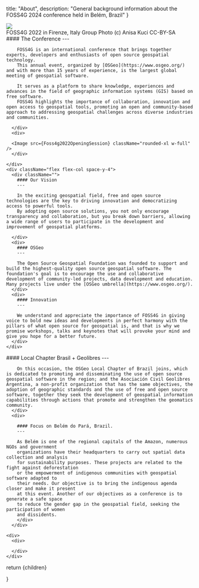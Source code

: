 

  title: "About",
  description: "General background information about the FOSS4G 2024 conference held in Belém, Brazil"
}

<div className="relative w-full mt-2 mb-4">
  <Image src={FOSS4G2022GroupPhoto} className="rounded-xl w-full shadow-lg" />
  <div className="absolute bottom-0 left-0 w-full bg-white bg-opacity-80 rounded-bl-xl rounded-br-xl p-1 text-sm sm:text-base leading-1 sm:p-4">
    FOSS4G 2022 in Firenze, Italy Group Photo (c) Anisa Kuci CC-BY-SA
  </div>
</div>

<div className="grid space-y-4">
  <div className="grid md:grid-cols-2 md:space-x-4">  
    <div className="flex flex-col space-y-4">
      <div className="">
        #### The Conference
        ---

        FOSS4G is an international conference that brings together experts, developers and enthusiasts of open source geospatial technology.
        This annual event, organized by [OSGeo](https://www.osgeo.org/) and with more than 15 years of experience, is the largest global meeting of geospatial software.

        It serves as a platform to share knowledge, experiences and advances in the field of geographic information systems (GIS) based on free software.
        FOSS4G highlights the importance of collaboration, innovation and open access to geospatial tools, promoting an open and community-based approach to addressing geospatial challenges across diverse industries and communities.

      </div>
      <div>

      <Image src={Foss4g2022OpeningSession} className="rounded-xl w-full" />
      </div>

    </div>
    <div className="flex flex-col space-y-4">
      <div className="">
        #### Our Vision
        ---

        In the exciting geospatial field, free and open source technologies are the key to driving innovation and democratizing access to powerful tools.
        By adopting open source solutions, you not only encourage transparency and collaboration, but you break down barriers, allowing a wide range of users to participate in the development and improvement of geospatial platforms.

      </div>
      <div>
        #### OSGeo
        ---

        The Open Source Geospatial Foundation was founded to support and build the highest-quality open source geospatial software. The foundation's goal is to encourage the use and collaborative development of community-led projects, data development and education. Many projects live under the [OSGeo umbrella](https://www.osgeo.org/).
      </div>
      <div>
        #### Innovation
        ---

        We understand and appreciate the importance of FOSS4G in giving voice to bold new ideas and developments in perfect harmony with the pillars of what open source for geospatial is, and that is why we promise workshops, talks and keynotes that will provoke your mind and give you hope for a better future.
      </div>
    </div>

  </div>

  <div className="grid md:grid-cols-2 md:space-x-4">
    <div className="flex flex-col space-y-4">
      <div className="">
        #### Local Chapter Brasil + Geolibres
        ---

        On this occasion, the OSGeo Local Chapter of Brazil joins, which is dedicated to promoting and disseminating the use of open source geospatial software in the region; and the Asociación Civil Geolibres Argentina, a non-profit organization that has the same objectives, the adoption of geographic standards and the use of free and open source software, together they seek the development of geospatial information capabilities through actions that promote and strengthen the geomatics community.
      </div>
      <div>

        #### Focus on Belém do Pará, Brazil.
        ---

        As Belém is one of the regional capitals of the Amazon, numerous NGOs and government
        organizations have their headquarters to carry out spatial data collection and analysis
        for sustainability purposes. These projects are related to the fight against deforestation
        or the empowerment of indigenous communities with geospatial software adapted to
        their needs. Our objective is to bring the indigenous agenda closer and make it present
        at this event. Another of our objectives as a conference is to generate a safe space
        to reduce the gender gap in the geospatial field, seeking the participation of women
        and dissidents.
        </div>
      </div>

    <div>
      <div>

      </div>
    </div>

  </div>
</div>

  return <MdxLayout metadata={metadata}>{children}</MdxLayout>

}
